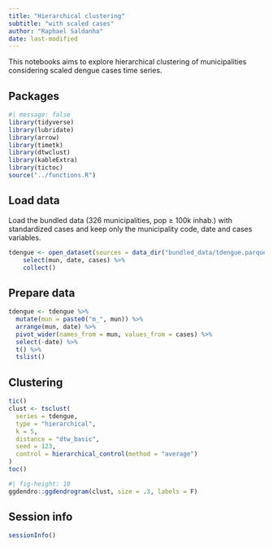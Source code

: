 ```yaml
---
title: "Hierarchical clustering"
subtitle: "with scaled cases"
author: "Raphael Saldanha"
date: last-modified
---
```


This notebooks aims to explore hierarchical clustering of municipalities considering scaled dengue cases time series.

## Packages

```r
#| message: false
library(tidyverse)
library(lubridate)
library(arrow)
library(timetk)
library(dtwclust)
library(kableExtra)
library(tictoc)
source("../functions.R")
```

## Load data

Load the bundled data (326 municipalities, pop $\geq$ 100k inhab.) with standardized cases and keep only the municipality code, date and cases variables.

```r
tdengue <- open_dataset(sources = data_dir("bundled_data/tdengue.parquet")) %>%
    select(mun, date, cases) %>%
    collect()
```

## Prepare data

```r
tdengue <- tdengue %>%
  mutate(mun = paste0("m_", mun)) %>%
  arrange(mun, date) %>%
  pivot_wider(names_from = mun, values_from = cases) %>%
  select(-date) %>%
  t() %>%
  tslist()
```

## Clustering

```r
tic()
clust <- tsclust(
  series = tdengue, 
  type = "hierarchical", 
  k = 5,
  distance = "dtw_basic",
  seed = 123,
  control = hierarchical_control(method = "average")
)
toc()
```

```r
#| fig-height: 10
ggdendro::ggdendrogram(clust, size = .3, labels = F)
```

## Session info

```r
sessionInfo()
```
